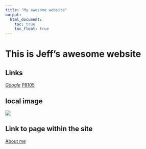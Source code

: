 ```yaml
---
title: "My awesome website"
output: 
  html_document:
    toc: true
    toc_float: true
---
```


# This is Jeff's awesome website


## Links

*[Google](https://www.google.com/)
*[P8105](p8105.com)

## local image
![](images/nino.jpg)

## Link to page within the site
[About me](about.html)

